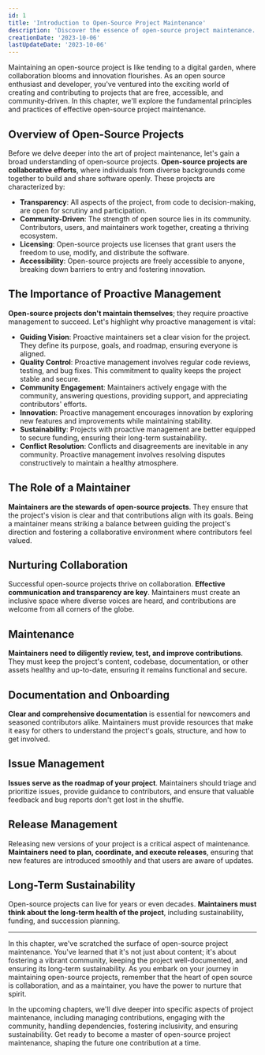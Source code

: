 ```yaml
---
id: 1
title: 'Introduction to Open-Source Project Maintenance'
description: 'Discover the essence of open-source project maintenance. From nurturing collaboration to proactive management, learn the key principles of keeping your open-source project thriving. Dive into the world of OSS with this comprehensive guide.'
creationDate: '2023-10-06'
lastUpdateDate: '2023-10-06'
---
```


<p class="lead">Maintaining an open-source project is like tending to a digital garden, where collaboration blooms and innovation flourishes. As an open source enthusiast and developer, you've ventured into the exciting world of creating and contributing to projects that are free, accessible, and community-driven. In this chapter, we'll explore the fundamental principles and practices of effective open-source project maintenance.</p>

## Overview of Open-Source Projects

Before we delve deeper into the art of project maintenance, let's gain a broad understanding of open-source projects. **Open-source projects are collaborative efforts**, where individuals from diverse backgrounds come together to build and share software openly. These projects are characterized by:

- **Transparency**: All aspects of the project, from code to decision-making, are open for scrutiny and participation.
- **Community-Driven**: The strength of open source lies in its community. Contributors, users, and maintainers work together, creating a thriving ecosystem.
- **Licensing**: Open-source projects use licenses that grant users the freedom to use, modify, and distribute the software.
- **Accessibility**: Open-source projects are freely accessible to anyone, breaking down barriers to entry and fostering innovation.

## The Importance of Proactive Management

**Open-source projects don't maintain themselves**; they require proactive management to succeed. Let's highlight why proactive management is vital:

- **Guiding Vision**: Proactive maintainers set a clear vision for the project. They define its purpose, goals, and roadmap, ensuring everyone is aligned.
- **Quality Control**: Proactive management involves regular code reviews, testing, and bug fixes. This commitment to quality keeps the project stable and secure.
- **Community Engagement**: Maintainers actively engage with the community, answering questions, providing support, and appreciating contributors' efforts.
- **Innovation**: Proactive management encourages innovation by exploring new features and improvements while maintaining stability.
- **Sustainability**: Projects with proactive management are better equipped to secure funding, ensuring their long-term sustainability.
- **Conflict Resolution**: Conflicts and disagreements are inevitable in any community. Proactive management involves resolving disputes constructively to maintain a healthy atmosphere.

## The Role of a Maintainer

**Maintainers are the stewards of open-source projects**. They ensure that the project's vision is clear and that contributions align with its goals. Being a maintainer means striking a balance between guiding the project's direction and fostering a collaborative environment where contributors feel valued.

## Nurturing Collaboration

Successful open-source projects thrive on collaboration. **Effective communication and transparency are key**. Maintainers must create an inclusive space where diverse voices are heard, and contributions are welcome from all corners of the globe.

## Maintenance

**Maintainers need to diligently review, test, and improve contributions**. They must keep the project's content, codebase, documentation, or other assets healthy and up-to-date, ensuring it remains functional and secure.

## Documentation and Onboarding

**Clear and comprehensive documentation** is essential for newcomers and seasoned contributors alike. Maintainers must provide resources that make it easy for others to understand the project's goals, structure, and how to get involved.

## Issue Management

**Issues serve as the roadmap of your project**. Maintainers should triage and prioritize issues, provide guidance to contributors, and ensure that valuable feedback and bug reports don't get lost in the shuffle.

## Release Management

Releasing new versions of your project is a critical aspect of maintenance. **Maintainers need to plan, coordinate, and execute releases**, ensuring that new features are introduced smoothly and that users are aware of updates.

## Long-Term Sustainability

Open-source projects can live for years or even decades. **Maintainers must think about the long-term health of the project**, including sustainability, funding, and succession planning.

---

<p class="lead">In this chapter, we've scratched the surface of open-source project maintenance. You've learned that it's not just about content; it's about fostering a vibrant community, keeping the project well-documented, and ensuring its long-term sustainability. As you embark on your journey in maintaining open-source projects, remember that the heart of open source is collaboration, and as a maintainer, you have the power to nurture that spirit.</p>

<p class="lead">In the upcoming chapters, we'll dive deeper into specific aspects of project maintenance, including managing contributions, engaging with the community, handling dependencies, fostering inclusivity, and ensuring sustainability. Get ready to become a master of open-source project maintenance, shaping the future one contribution at a time.</p>